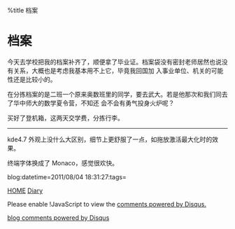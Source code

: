 %title 档案


=档案=

今天去学校把我的档案补齐了，顺便拿了毕业证。档案袋没有密封老师居然也说没有关系，大概也是考虑我基本用不上它，毕竟我回国加
入事业单位、机关的可能性还是比较小的。

在分拣档案的是二班一个原来奥数班里的同学，要去武大。若是他那次和我们同去了华中师大的数学夏令营，不知还
会不会有勇气投身火炉呢？

买好了登机箱，这两天交学费，分拣行李。

----
kde4.7 外观上没什么大区别，细节上更舒服了一点，如拖放激活最大化时的效果。

终端字体换成了 Monaco，感觉很欢快。

blog:datetime=2011/08/04 18:31:27:tags=

[[../index|HOME]]   [[diary|Diary]]

<div id="disqus_thread"></div>
<script type="text/javascript" src="comment.js">
</script>
<noscript>Please enable !JavaScript to view the <a href="http://disqus.com/?ref_noscript">comments powered by Disqus.</a></noscript>
<a href="http://disqus.com" class="dsq-brlink">blog comments powered by <span class="logo-disqus">Disqus</span></a>
<script type="text/javascript" src="count.js">
</script>

